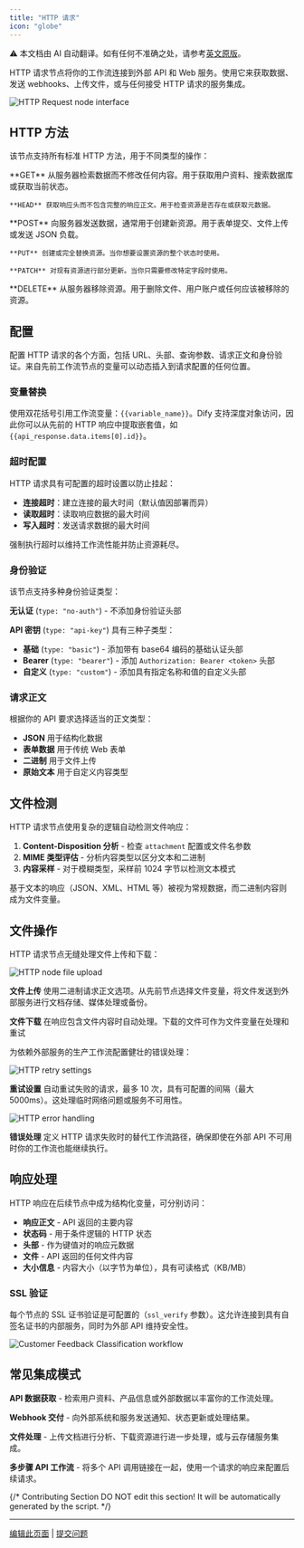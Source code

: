```yaml
---
title: "HTTP 请求"
icon: "globe"
---
```


<Note> ⚠️ 本文档由 AI 自动翻译。如有任何不准确之处，请参考[英文原版](/en/documentation/pages/nodes/http-request)。</Note>


HTTP 请求节点将你的工作流连接到外部 API 和 Web 服务。使用它来获取数据、发送 webhooks、上传文件，或与任何接受 HTTP 请求的服务集成。

<Frame caption="HTTP 请求节点配置">
  <img src="https://assets-docs.dify.ai/dify-enterprise-mintlify/en/guides/workflow/node/07c5e952eb4c9d6a32d0b7c2d855d4a5.png" alt="HTTP Request node interface" />
</Frame>

## HTTP 方法

该节点支持所有标准 HTTP 方法，用于不同类型的操作：

<Tabs>
  <Tab title="数据检索">
    **GET** 从服务器检索数据而不修改任何内容。用于获取用户资料、搜索数据库或获取当前状态。
    
    **HEAD** 获取响应头而不包含完整的响应正文。用于检查资源是否存在或获取元数据。
  </Tab>
  
  <Tab title="数据提交">
    **POST** 向服务器发送数据，通常用于创建新资源。用于表单提交、文件上传或发送 JSON 负载。
    
    **PUT** 创建或完全替换资源。当你想要设置资源的整个状态时使用。
    
    **PATCH** 对现有资源进行部分更新。当你只需要修改特定字段时使用。
  </Tab>
  
  <Tab title="资源管理">
    **DELETE** 从服务器移除资源。用于删除文件、用户账户或任何应该被移除的资源。
  </Tab>
</Tabs>

## 配置

配置 HTTP 请求的各个方面，包括 URL、头部、查询参数、请求正文和身份验证。来自先前工作流节点的变量可以动态插入到请求配置的任何位置。

### 变量替换

使用双花括号引用工作流变量：`{{variable_name}}`。Dify 支持深度对象访问，因此你可以从先前的 HTTP 响应中提取嵌套值，如 `{{api_response.data.items[0].id}}`。

### 超时配置

HTTP 请求具有可配置的超时设置以防止挂起：
- **连接超时**：建立连接的最大时间（默认值因部署而异）
- **读取超时**：读取响应数据的最大时间
- **写入超时**：发送请求数据的最大时间

强制执行超时以维持工作流性能并防止资源耗尽。

### 身份验证

该节点支持多种身份验证类型：

**无认证** (`type: "no-auth"`) - 不添加身份验证头部

**API 密钥** (`type: "api-key"`) 具有三种子类型：
- **基础** (`type: "basic"`) - 添加带有 base64 编码的基础认证头部
- **Bearer** (`type: "bearer"`) - 添加 `Authorization: Bearer <token>` 头部
- **自定义** (`type: "custom"`) - 添加具有指定名称和值的自定义头部

### 请求正文

根据你的 API 要求选择适当的正文类型：

- **JSON** 用于结构化数据
- **表单数据** 用于传统 Web 表单
- **二进制** 用于文件上传
- **原始文本** 用于自定义内容类型

## 文件检测

HTTP 请求节点使用复杂的逻辑自动检测文件响应：

1. **Content-Disposition 分析** - 检查 `attachment` 配置或文件名参数
2. **MIME 类型评估** - 分析内容类型以区分文本和二进制
3. **内容采样** - 对于模糊类型，采样前 1024 字节以检测文本模式

基于文本的响应（JSON、XML、HTML 等）被视为常规数据，而二进制内容则成为文件变量。

## 文件操作

HTTP 请求节点无缝处理文件上传和下载：

<Frame caption="文件上传配置示例">
  <img src="https://assets-docs.dify.ai/dify-enterprise-mintlify/en/guides/workflow/node/1f2e33cf7bed33096b5aee145006193d.png" alt="HTTP node file upload" />
</Frame>

**文件上传** 使用二进制请求正文选项。从先前节点选择文件变量，将文件发送到外部服务进行文档存储、媒体处理或备份。

**文件下载** 在响应包含文件内容时自动处理。下载的文件可作为文件变量在处理和重试

为依赖外部服务的生产工作流配置健壮的错误处理：

<Frame caption="HTTP 重试配置">
  <img src="https://assets-docs.dify.ai/2024/12/2e7c6080c0875e31a074c2a9a4543797.png" alt="HTTP retry settings" />
</Frame>

**重试设置** 自动重试失败的请求，最多 10 次，具有可配置的间隔（最大 5000ms）。这处理临时网络问题或服务不可用性。

<Frame caption="HTTP 错误处理选项">
  <img src="https://assets-docs.dify.ai/2024/12/91daa86d9770390ab2a41d6d0b6ed1e7.png" alt="HTTP error handling" />
</Frame>

**错误处理** 定义 HTTP 请求失败时的替代工作流路径，确保即使在外部 API 不可用时你的工作流也能继续执行。

## 响应处理

HTTP 响应在后续节点中成为结构化变量，可分别访问：

- **响应正文** - API 返回的主要内容
- **状态码** - 用于条件逻辑的 HTTP 状态
- **头部** - 作为键值对的响应元数据
- **文件** - API 返回的任何文件内容
- **大小信息** - 内容大小（以字节为单位），具有可读格式（KB/MB）

### SSL 验证

每个节点的 SSL 证书验证是可配置的（`ssl_verify` 参数）。这允许连接到具有自签名证书的内部服务，同时为外部 API 维持安全性。

<Frame caption="动态 API 集成示例工作流">
  <img src="https://assets-docs.dify.ai/dify-enterprise-mintlify/en/guides/workflow/node/090975269f8998f906c5636dde8d9540.png" alt="Customer Feedback Classification workflow" />
</Frame>

## 常见集成模式

**API 数据获取** - 检索用户资料、产品信息或外部数据以丰富你的工作流处理。

**Webhook 交付** - 向外部系统和服务发送通知、状态更新或处理结果。

**文件处理** - 上传文档进行分析、下载资源进行进一步处理，或与云存储服务集成。

**多步骤 API 工作流** - 将多个 API 调用链接在一起，使用一个请求的响应来配置后续请求。

{/*
Contributing Section
DO NOT edit this section!
It will be automatically generated by the script.
*/}

---

[编辑此页面](https://github.com/langgenius/dify-docs/edit/main/zh-hans/documentation/pages/nodes/http-request.mdx) | [提交问题](https://github.com/langgenius/dify-docs/issues/new?template=docs.yml)

